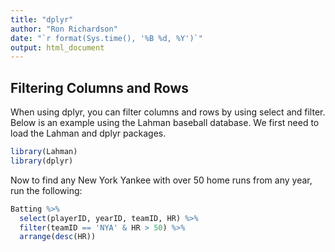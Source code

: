 ```yaml
---
title: "dplyr"
author: "Ron Richardson"
date: "`r format(Sys.time(), '%B %d, %Y')`"
output: html_document
---
```

## Filtering Columns and Rows

When using dplyr, you can filter columns and rows by using select and filter. Below is an example using the Lahman baseball database. We first need to load the Lahman and dplyr packages.

``` r
library(Lahman)
library(dplyr)

```

Now to find any New York Yankee with over 50 home runs from any year, run the following:

```r
Batting %>% 
  select(playerID, yearID, teamID, HR) %>%
  filter(teamID == 'NYA' & HR > 50) %>%
  arrange(desc(HR))
```

